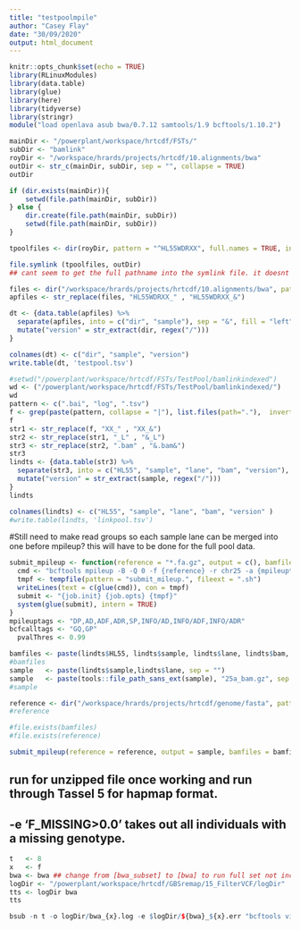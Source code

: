 ```yaml
---
title: "testpoolmpile"
author: "Casey Flay"
date: "30/09/2020"
output: html_document
---
```


```r
knitr::opts_chunk$set(echo = TRUE)
library(RLinuxModules)
library(data.table)
library(glue)
library(here)
library(tidyverse)
library(stringr)
module("load openlava asub bwa/0.7.12 samtools/1.9 bcftools/1.10.2")
```

```r
mainDir <- "/powerplant/workspace/hrtcdf/FSTs/"
subDir <- "bamlink"
royDir <- "/workspace/hrards/projects/hrtcdf/10.alignments/bwa"
outDir <- str_c(mainDir, subDir, sep = "", collapse = TRUE)
outDir

if (dir.exists(mainDir)){
    setwd(file.path(mainDir, subDir))
} else {
    dir.create(file.path(mainDir, subDir))
    setwd(file.path(mainDir, subDir))
}

tpoolfiles <- dir(royDir, pattern = "^HL55WDRXX", full.names = TRUE, include.dirs = TRUE)

file.symlink (tpoolfiles, outDir)
## cant seem to get the full pathname into the symlink file. it doesnt need it.
```


```r
files <- dir("/workspace/hrards/projects/hrtcdf/10.alignments/bwa", pattern = "^HL55WDRXX", full.names = TRUE)
apfiles <- str_replace(files, "HL55WDRXX_" , "HL55WDRXX_&")

dt <- {data.table(apfiles) %>%
  separate(apfiles, into = c("dir", "sample"), sep = "&", fill = "left") %>%
  mutate("version" = str_extract(dir, regex("/")))
}

colnames(dt) <- c("dir", "sample", "version")
write.table(dt, 'testpool.tsv')
```


```r
#setwd("/powerplant/workspace/hrtcdf/FSTs/TestPool/bamlinkindexed")
wd <- ("/powerplant/workspace/hrtcdf/FSTs/TestPool/bamlinkindexed/")
wd
pattern <- c(".bai", "log", ".tsv")
f <- grep(paste(pattern, collapse = "|"), list.files(path="."),  invert=TRUE, value=TRUE)
f
str1 <- str_replace(f, "XX_" , "XX_&")
str2 <- str_replace(str1, "_L" , "&_L")
str3 <- str_replace(str2, ".bam" , "&.bam&")
str3
lindts <- {data.table(str3) %>%
  separate(str3, into = c("HL55", "sample", "lane", "bam", "version"), sep = "&", fill = "left") %>%
  mutate("version" = str_extract(sample, regex("/")))
}
lindts

colnames(lindts) <- c("HL55", "sample", "lane", "bam", "version" )
#write.table(lindts, 'linkpool.tsv')
```

#Still need to make read groups so each sample lane can be merged into one before mpileup? this will have to be done for the full pool data.
```r
submit_mpileup <- function(reference = "*.fa.gz", output = c(), bamfiles = c(), job.init = "asub", job.opts = "-q normal") {
  cmd <- "bcftools mpileup -B -Q 0 -f {reference} -r chr25 -a {mpileuptags} {bamfiles} -Ou | bcftools call -f {bcfcalltags} -p {pvalThres} -m -A -Oz -o {output}"
  tmpf <- tempfile(pattern = "submit_mileup.", fileext = ".sh")
  writeLines(text = c(glue(cmd)), con = tmpf)
  submit <- "{job.init} {job.opts} {tmpf}"
  system(glue(submit), intern = TRUE)
}
mpileuptags <- "DP,AD,ADF,ADR,SP,INFO/AD,INFO/ADF,INFO/ADR"
bcfcalltags <- "GQ,GP"
  pvalThres <- 0.99

bamfiles <- paste(lindts$HL55, lindts$sample, lindts$lane, lindts$bam, sep = "")
#bamfiles
sample   <- paste(lindts$sample,lindts$lane, sep = "")
sample   <- paste(tools::file_path_sans_ext(sample), "25a_bam.gz", sep = ".")
#sample

reference <- dir("/workspace/hrards/projects/hrtcdf/genome/fasta", pattern = ".*\\.gz$", full.names = TRUE)
#reference

#file.exists(bamfiles)
#file.exists(reference)

submit_mpileup(reference = reference, output = sample, bamfiles = bamfiles)
```

## run for unzipped file once working and run through Tassel 5 for hapmap format.
## -e 'F_MISSING>0.0' takes out all individuals with a missing genotype.
```r

t   <- 8
x   <- f
bwa <- bwa ## change from [bwa_subset] to [bwa] to run full set not including square brackets.
logDir <- "/powerplant/workspace/hrtcdf/GBSremap/15_FilterVCF/logDir"
tts <- logDir bwa
tts

bsub -n t -o logDir/bwa_{x}.log -e $logDir/${bwa}_${x}.err "bcftools view -i 'INFO/MAF[0]>0.05 && AVG(INFO/DP)>16 && QUAL>=20' $sample | bcftools filter -e 'F_MISSING>0.0' -g9 -G9 -o ${bwa}_${x}.vcf && bcftools stats ${bwa}_${x}.vcf > ${bwa}_${x}.vcf.stats && run_pipeline.pl -fork1 -vcf ${bwa}_${x}.vcf -export ${bwa}_${x} -exportType Hapmap -runfork1"
```